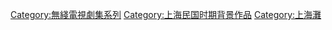 [[Category:無綫電視劇集系列|Category:無綫電視劇集系列]]
[[Category:上海民国时期背景作品‎|Category:上海民国时期背景作品‎]]
[[Category:上海灘|Category:上海灘]]